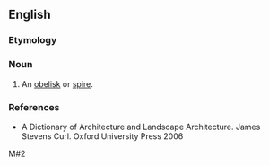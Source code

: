 ==English==

===Etymology===
{{etystub|en}}

===Noun===
{{en-noun}}

# {{lb|en|architecture}} An [[obelisk]] or [[spire]].

===References===
* A Dictionary of Architecture and Landscape Architecture. James Stevens Curl. Oxford University Press 2006
M#2